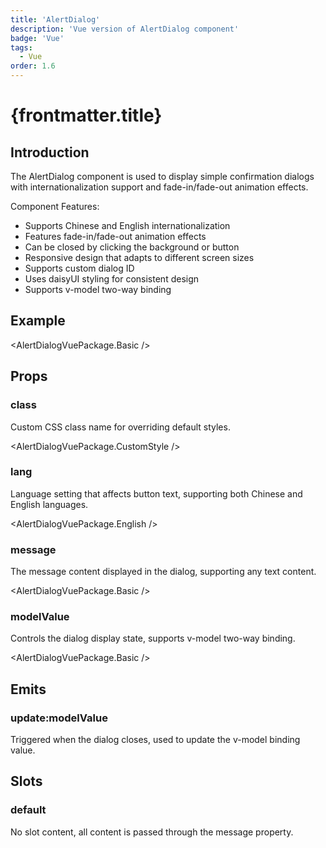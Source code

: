 ```yaml
---
title: 'AlertDialog'
description: 'Vue version of AlertDialog component'
badge: 'Vue'
tags:
  - Vue
order: 1.6
---
```



# {frontmatter.title}

## Introduction

The AlertDialog component is used to display simple confirmation dialogs with internationalization support and fade-in/fade-out animation effects.

Component Features:

- Supports Chinese and English internationalization
- Features fade-in/fade-out animation effects
- Can be closed by clicking the background or button
- Responsive design that adapts to different screen sizes
- Supports custom dialog ID
- Uses daisyUI styling for consistent design
- Supports v-model two-way binding

## Example

<AlertDialogVuePackage.Basic />

## Props

### class

Custom CSS class name for overriding default styles.

<AlertDialogVuePackage.CustomStyle />

### lang

Language setting that affects button text, supporting both Chinese and English languages.

<AlertDialogVuePackage.English />

### message

The message content displayed in the dialog, supporting any text content.

<AlertDialogVuePackage.Basic />

### modelValue

Controls the dialog display state, supports v-model two-way binding.

<AlertDialogVuePackage.Basic />

## Emits

### update:modelValue

Triggered when the dialog closes, used to update the v-model binding value.

## Slots

### default

No slot content, all content is passed through the message property.
